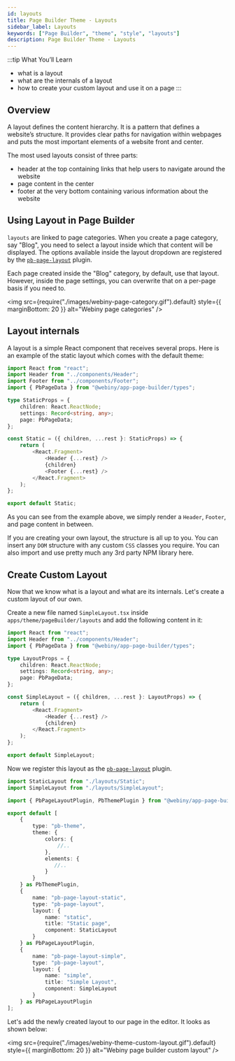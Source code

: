 ```yaml
---
id: layouts
title: Page Builder Theme - Layouts
sidebar_label: Layouts
keywords: ["Page Builder", "theme", "style", "layouts"]
description: Page Builder Theme - Layouts
---
```


<!-- Always include this section on top of the page. -->

:::tip What You’ll Learn

- what is a layout
- what are the internals of a layout
- how to create your custom layout and use it on a page
:::

## Overview
A layout defines the content hierarchy. It is a pattern that defines a website’s structure. It provides clear paths for navigation within webpages and puts the most important elements of a website front and center.

The most used layouts consist of three parts:
- header at the top containing links that help users to navigate around the website
- page content in the center
- footer at the very bottom containing various information about the website

## Using Layout in Page Builder
`layouts` are linked to page categories. When you create a page category, say "Blog", you need to select a layout inside which that content will be displayed.
The options available inside the layout dropdown are registered by the [`pb-page-layout`](/docs/references/page-builder/plugins#pb-page-layout) plugin.

Each page created inside the "Blog" category, by default, use that layout.
However, inside the page settings, you can overwrite that on a per-page basis if you need to.

<!-- vale off -->

<img
  src={require("./images/webiny-page-category.gif").default}
  style={{ marginBottom: 20 }}
  alt="Webiny page categories"
/>

<!-- vale on -->

## Layout internals

A layout is a simple React component that receives several props. Here is an example of the static layout which comes with the default theme:

```ts title="apps/theme/pageBuilder/layouts/Static.tsx"
import React from "react";
import Header from "../components/Header";
import Footer from "../components/Footer";
import { PbPageData } from "@webiny/app-page-builder/types";

type StaticProps = {
    children: React.ReactNode;
    settings: Record<string, any>;
    page: PbPageData;
};

const Static = ({ children, ...rest }: StaticProps) => {
    return (
        <React.Fragment>
            <Header {...rest} />
            {children}
            <Footer {...rest} />
        </React.Fragment>
    );
};

export default Static;
```
As you can see from the example above, we simply render a `Header`, `Footer`, and page content in between.

If you are creating your own layout, the structure is all up to you.
You can insert any `DOM` structure with any custom `CSS` classes you require. You can also import and use pretty much any 3rd party NPM library here.

## Create Custom Layout
Now that we know what is a layout and what are its internals.
Let's create a custom layout of our own.

Create a new file named `SimpleLayout.tsx` inside `apps/theme/pageBuilder/layouts` and add the following content in it:

```ts title="apps/theme/pageBuilder/layouts/SimpleLayout.tsx"
import React from "react";
import Header from "../components/Header";
import { PbPageData } from "@webiny/app-page-builder/types";

type LayoutProps = {
    children: React.ReactNode;
    settings: Record<string, any>;
    page: PbPageData;
};

const SimpleLayout = ({ children, ...rest }: LayoutProps) => {
    return (
        <React.Fragment>
            <Header {...rest} />
            {children}
        </React.Fragment>
    );
};

export default SimpleLayout;
```

Now we register this layout as the [`pb-page-layout`](/docs/references/page-builder/plugins#pb-page-layout) plugin.

```ts {2,27-35} title="apps/theme/pageBuilder/index.ts"
import StaticLayout from "./layouts/Static";
import SimpleLayout from "./layouts/SimpleLayout";

import { PbPageLayoutPlugin, PbThemePlugin } from "@webiny/app-page-builder/types";

export default [
    {
        type: "pb-theme",
        theme: {
            colors: {
                //..
            },
            elements: {
               //..
            }
        }
    } as PbThemePlugin,
    {
        name: "pb-page-layout-static",
        type: "pb-page-layout",
        layout: {
            name: "static",
            title: "Static page",
            component: StaticLayout
        }
    } as PbPageLayoutPlugin,
    {
        name: "pb-page-layout-simple",
        type: "pb-page-layout",
        layout: {
            name: "simple",
            title: "Simple Layout",
            component: SimpleLayout
        }
    } as PbPageLayoutPlugin
];
```

Let's add the newly created layout to our page in the editor. It looks as shown below:

<!-- vale off -->

<img
  src={require("./images/webiny-theme-custom-layout.gif").default}
  style={{ marginBottom: 20 }}
  alt="Webiny page builder custom layout"
/>

<!-- vale on -->